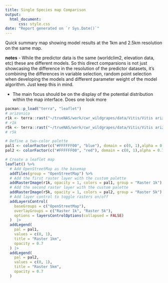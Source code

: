 ```yaml
---
title: Single Species map Comparison 
output:
  html_document:
      css: style.css
date: "Report generated on `r Sys.Date()`"
---
```


Quick summary map showing model results at the 1km and 2.5km resolution on the same map. 

**notes** 
- While the predictor data is the same (worldclim2, elevation data, etc) these are different models. So this direct comparsions is not just showcasing the difference in the resolution of the predictor datasets, it's combining the differences in variable selection, random point selection when developing the models and different parameter weight of the model algorithm. Just keep this in mind. 

- The main focus should be on the display of the potential distribution within the map interface. Does one look more 


```r
pacman::p_load("terra", "leaflet")
# arizonica 
r1k <- terra::rast("~/trueNAS/work/cwr_wildgrapes/data/Vitis/Vitis arizonica/run20241212_1k/results/prj_threshold.tif")
# r1k
r5k <- terra::rast("~/trueNAS/work/cwr_wildgrapes/data/Vitis/Vitis arizonica/run20241204/results/prj_threshold.tif")
# r5k

# Define a two-color palette
pal1 <- colorFactor(c("#FFFFFF00", "blue"), domain = c(0, 1),alpha = 0.7, na.color = NA)
pal2 <- colorFactor(c("#FFFFFF00", "red"), domain = c(0, 1),alpha = 0.7, na.color = NA)

# Create a leaflet map
leaflet() %>%
  # Add OpenStreetMap as the basemap
  addTiles(group = "OpenStreetMap") %>%
  # Add the first raster layer with the custom palette
  addRasterImage(r1k, opacity = 1, colors = pal1, group = "Raster 1k") %>%
  # Add the second raster layer with the custom palette
  addRasterImage(r5k, opacity = 1, colors = pal2, group = "Raster 5k") %>%
  # Add layer control to toggle rasters on/off
  addLayersControl(
    baseGroups = c("OpenStreetMap"),
    overlayGroups = c("Raster 1k", "Raster 5k"),
    options = layersControlOptions(collapsed = FALSE) 
  )  |>
  addLegend(
    pal = pal1, 
    values = c(0, 1), 
    title = "Raster 1km",
    opacity = 0.7
  ) |>
  addLegend(
    pal = pal2, 
    values = c(0, 1), 
    title = "Raster 5km",
    opacity = 0.7
  ) 
```


